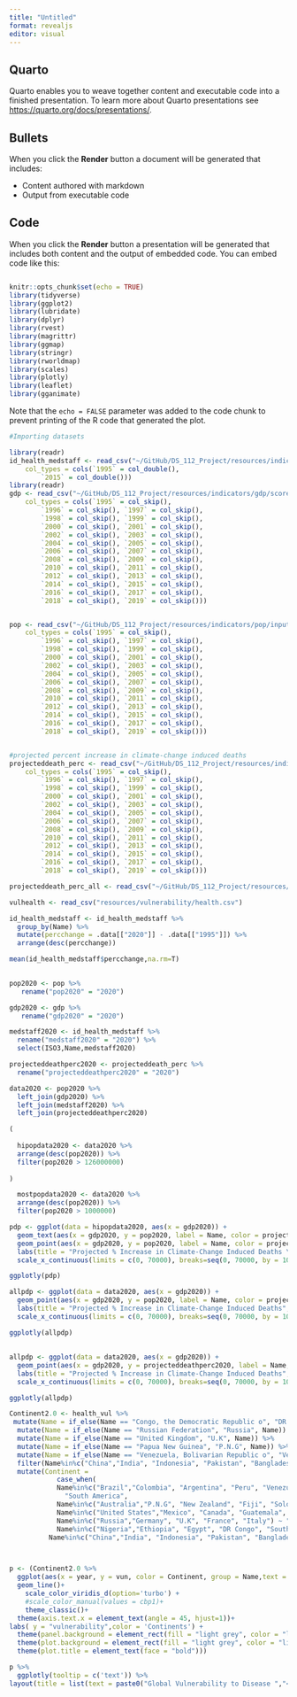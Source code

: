 ```yaml
---
title: "Untitled"
format: revealjs
editor: visual
---
```


## Quarto

Quarto enables you to weave together content and executable code into a finished presentation. To learn more about Quarto presentations see <https://quarto.org/docs/presentations/>.

## Bullets

When you click the **Render** button a document will be generated that includes:

-   Content authored with markdown
-   Output from executable code

## Code

When you click the **Render** button a presentation will be generated that includes both content and the output of embedded code. You can embed code like this:

```r


```

```r
knitr::opts_chunk$set(echo = TRUE)
library(tidyverse)
library(ggplot2)
library(lubridate)
library(dplyr)
library(rvest)
library(magrittr)
library(ggmap)
library(stringr)
library(rworldmap)
library(scales)
library(plotly)
library(leaflet)
library(gganimate)

```

Note that the `echo = FALSE` parameter was added to the code chunk to prevent printing of the R code that generated the plot.

```r
#Importing datasets

library(readr)
id_health_medstaff <- read_csv("~/GitHub/DS_112_Project/resources/indicators/id_heal_04/input.csv", 
    col_types = cols(`1995` = col_double(), 
        `2015` = col_double()))
library(readr)
gdp <- read_csv("~/GitHub/DS_112_Project/resources/indicators/gdp/score.csv", 
    col_types = cols(`1995` = col_skip(), 
        `1996` = col_skip(), `1997` = col_skip(), 
        `1998` = col_skip(), `1999` = col_skip(), 
        `2000` = col_skip(), `2001` = col_skip(), 
        `2002` = col_skip(), `2003` = col_skip(), 
        `2004` = col_skip(), `2005` = col_skip(), 
        `2006` = col_skip(), `2007` = col_skip(), 
        `2008` = col_skip(), `2009` = col_skip(), 
        `2010` = col_skip(), `2011` = col_skip(), 
        `2012` = col_skip(), `2013` = col_skip(), 
        `2014` = col_skip(), `2015` = col_skip(), 
        `2016` = col_skip(), `2017` = col_skip(), 
        `2018` = col_skip(), `2019` = col_skip()))


pop <- read_csv("~/GitHub/DS_112_Project/resources/indicators/pop/input.csv", 
    col_types = cols(`1995` = col_skip(), 
        `1996` = col_skip(), `1997` = col_skip(), 
        `1998` = col_skip(), `1999` = col_skip(), 
        `2000` = col_skip(), `2001` = col_skip(), 
        `2002` = col_skip(), `2003` = col_skip(), 
        `2004` = col_skip(), `2005` = col_skip(), 
        `2006` = col_skip(), `2007` = col_skip(), 
        `2008` = col_skip(), `2009` = col_skip(), 
        `2010` = col_skip(), `2011` = col_skip(), 
        `2012` = col_skip(), `2013` = col_skip(), 
        `2014` = col_skip(), `2015` = col_skip(), 
        `2016` = col_skip(), `2017` = col_skip(), 
        `2018` = col_skip(), `2019` = col_skip()))


#projected percent increase in climate-change induced deaths
projecteddeath_perc <- read_csv("~/GitHub/DS_112_Project/resources/indicators/id_heal_01/input.csv",
    col_types = cols(`1995` = col_skip(), 
        `1996` = col_skip(), `1997` = col_skip(), 
        `1998` = col_skip(), `1999` = col_skip(), 
        `2000` = col_skip(), `2001` = col_skip(), 
        `2002` = col_skip(), `2003` = col_skip(), 
        `2004` = col_skip(), `2005` = col_skip(), 
        `2006` = col_skip(), `2007` = col_skip(), 
        `2008` = col_skip(), `2009` = col_skip(), 
        `2010` = col_skip(), `2011` = col_skip(), 
        `2012` = col_skip(), `2013` = col_skip(), 
        `2014` = col_skip(), `2015` = col_skip(), 
        `2016` = col_skip(), `2017` = col_skip(), 
        `2018` = col_skip(), `2019` = col_skip()))

projecteddeath_perc_all <- read_csv("~/GitHub/DS_112_Project/resources/indicators/id_heal_01/input.csv")

vulhealth <- read_csv("resources/vulnerability/health.csv")


```

```r

id_health_medstaff <- id_health_medstaff %>% 
  group_by(Name) %>% 
  mutate(percchange = .data[["2020"]] - .data[["1995"]]) %>% 
  arrange(desc(percchange))

mean(id_health_medstaff$percchange,na.rm=T)
  

```

```r
pop2020 <- pop %>% 
   rename("pop2020" = "2020")

gdp2020 <- gdp %>% 
   rename("gdp2020" = "2020")

medstaff2020 <- id_health_medstaff %>% 
  rename("medstaff2020" = "2020") %>% 
  select(ISO3,Name,medstaff2020)

projecteddeathperc2020 <- projecteddeath_perc %>% 
  rename("projecteddeathperc2020" = "2020")

data2020 <- pop2020 %>% 
  left_join(gdp2020) %>% 
  left_join(medstaff2020) %>% 
  left_join(projecteddeathperc2020)


```

```r
(
  
  hipopdata2020 <- data2020 %>% 
  arrange(desc(pop2020)) %>% 
  filter(pop2020 > 126000000)
  
)

  mostpopdata2020 <- data2020 %>% 
  arrange(desc(pop2020)) %>% 
  filter(pop2020 > 1000000)
```

```r

pdp <- ggplot(data = hipopdata2020, aes(x = gdp2020)) +
  geom_text(aes(x = gdp2020, y = pop2020, label = Name, color = projecteddeathperc2020), size=2.6) +
  geom_point(aes(x = gdp2020, y = pop2020, label = Name, color = projecteddeathperc2020, size = projecteddeathperc2020), alpha = .1) + 
  labs(title = "Projected % Increase in Climate-Change Induced Deaths \nBy GDP for the 10 Most Populous Countries", x = "GDP 2020 ($)", y = "Population 2020", color = "Projected Climate-change \nInduced Death % Increase") + guides(size="none") + scale_colour_gradient(low = 'blue', high = 'red') + theme_bw() + scale_y_continuous(limits = c(0, 1450000000), breaks=seq(0, 2000000000, by = 100000000), labels = scales::label_number_si()) +
  scale_x_continuous(limits = c(0, 70000), breaks=seq(0, 70000, by = 10000), labels = scales::label_number_si())

ggplotly(pdp)

allpdp <- ggplot(data = data2020, aes(x = gdp2020)) +
  geom_point(aes(x = gdp2020, y = pop2020, label = Name, color = projecteddeathperc2020, size = pop2020), alpha = .2) + 
  labs(title = "Projected % Increase in Climate-Change Induced Deaths", x = "GDP 2020 ($)", y = "Population 2020", color = "Projected Climate-change \nInduced Death % Increase") + guides(size="none") + scale_colour_gradient(low = 'blue', high = 'red') + theme_bw() + scale_y_continuous(limits = c(0, 1450000000), breaks=seq(0, 2000000000, by = 100000000), labels = scales::label_number_si()) +
  scale_x_continuous(limits = c(0, 70000), breaks=seq(0, 70000, by = 10000), labels = scales::label_number_si())

ggplotly(allpdp)

```

## 

```r
allpdp <- ggplot(data = data2020, aes(x = gdp2020)) +
  geom_point(aes(x = gdp2020, y = projecteddeathperc2020, label = Name, color = projecteddeathperc2020, size = pop2020), alpha = .2) + 
  labs(title = "Projected % Increase in Climate-Change Induced Deaths", x = "GDP 2020 ($)", y = "Projected Climate-change Induced Death % Increase", color = "%") + guides(size="none") + scale_colour_gradient(low = 'blue', high = 'red') + theme_bw() + scale_y_continuous(limits = c(1, 1.2), breaks=seq(1, 1.2, by = .02)) +
  scale_x_continuous(limits = c(0, 70000), breaks=seq(0, 70000, by = 10000), labels = scales::label_number_si())

ggplotly(allpdp)
```

```r
Continent2.0 <- health_vul %>%
 mutate(Name = if_else(Name == "Congo, the Democratic Republic o", "DR Congo", Name)) %>%
  mutate(Name = if_else(Name == "Russian Federation", "Russia", Name)) %>%
  mutate(Name = if_else(Name == "United Kingdom", "U.K", Name)) %>%
  mutate(Name = if_else(Name == "Papua New Guinea", "P.N.G", Name)) %>%
  mutate(Name = if_else(Name == "Venezuela, Bolivarian Republic o", "Venezuela", Name)) %>%
  filter(Name%in%c("China","India", "Indonesia", "Pakistan", "Bangladesh","Russia","Germany", "U.K", "France", "Italy","Nigeria","Ethiopia", "Egypt", "DR Congo", "South Africa","United States","Mexico", "Canada", "Guatemala", "Cuba","Australia","P.N.G", "New Zealand", "Fiji", "Solomon Islands","Brazil","Colombia", "Argentina", "Peru", "Venezuela")) %>%
  mutate(Continent =
            case_when(
            Name%in%c("Brazil","Colombia", "Argentina", "Peru", "Venezuela") ~
              "South America",
            Name%in%c("Australia","P.N.G", "New Zealand", "Fiji", "Solomon Islands") ~ "Oceania",
            Name%in%c("United States","Mexico", "Canada", "Guatemala", "Cuba") ~ "North America",
            Name%in%c("Russia","Germany", "U.K", "France", "Italy") ~ "Europe",
            Name%in%c("Nigeria","Ethiopia", "Egypt", "DR Congo", "South Africa") ~ "Africa",
          Name%in%c("China","India", "Indonesia", "Pakistan", "Bangladesh") ~ "Asia"))



p <- (Continent2.0 %>%
  ggplot(aes(x = year, y = vun, color = Continent, group = Name,text = paste0('Name: ',Name,'\n','Year: ',year,'\nVulnerability: ',round(vun,2))))+
  geom_line()+
    scale_color_viridis_d(option='turbo') +
    #scale_color_manual(values = cbp1)+
    theme_classic()+
  theme(axis.text.x = element_text(angle = 45, hjust=1))+
labs( y = "vulnerability",color = 'Continents') +
  theme(panel.background = element_rect(fill = "light grey", color = "light grey"), legend.background = element_rect(fill = "lightgrey")) +
  theme(plot.background = element_rect(fill = "light grey", color = "light grey"), plot.margin = margin(15, 2, 2, 2, "pt"),)+
  theme(plot.title = element_text(face = "bold")))

p %>%
  ggplotly(tooltip = c('text')) %>%
layout(title = list(text = paste0("Global Vulnerability to Disease ","<br><sup>","Showing the change over time in different countires","</sup>")))
```
